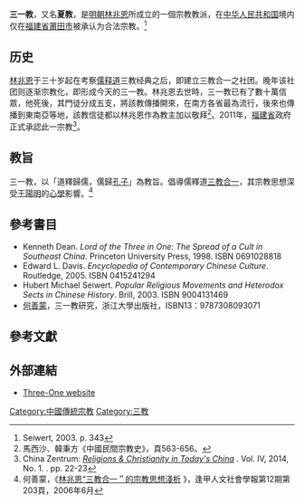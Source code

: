 {{expand|time=2017-03-23T07:37:26+00:00}}
{{中國民間信仰}}
'''三一教'''，又名'''夏教'''，是[[明朝|明朝]][[林兆恩|林兆恩]]所成立的一個宗教教派，在[[中华人民共和国|中华人民共和国]]境内仅在[[福建省|福建省]][[莆田市|莆田市]]被承认为合法宗教。<ref name="Seiwert, 2003. p. 343">Seiwert, 2003. p. 343</ref>

== 历史 ==
[[林兆恩|林兆恩]]于三十岁起在考察[[儒家|儒]][[佛家|释]][[道家|道]]三教经典之后，即建立三教合一之社团。晚年该社团则逐渐宗教化，即形成今天的三一教。林兆恩去世時，三一教已有了數十萬信眾，他死後，其門徒分成五支，將該教傳播開來，在南方各省最為流行，後來也傳播到東南亞等地，該教信徒都以林兆恩作為教主加以敬拜<ref>馬西沙、韓秉方《中國民間宗教史》，頁563-656。</ref>。2011年，[[福建省|福建省]]政府正式承認此一宗教<ref name="RCTC2014">China Zentrum: ''[http://www.china-zentrum.de/fileadmin/redaktion/RCTC_2014-1_Complete_Issue.pdf Religions & Christianity in Today's China] {{Wayback|url=http://www.china-zentrum.de/fileadmin/redaktion/RCTC_2014-1_Complete_Issue.pdf |date=20140502142724 }}''. Vol. IV, 2014, No. 1. {{ISSN|2192-9289}}. pp. 22-23</ref>。

== 教旨 ==
三一教，以「道釋歸儒，儒歸[[孔子|孔子]]」為教旨。倡導儒釋道[[三教合一|三教合一]]，其宗教思想深受[[王陽明|王陽明]]的[[心學|心學]]影響。<ref>何善蒙，《[http://www.cohss.fcu.edu.tw/wSite/publicfile/Attachment/f1378101289625.pdf 林兆恩“三教合一＂的宗教思想淺析] {{Wayback|url=http://www.cohss.fcu.edu.tw/wSite/publicfile/Attachment/f1378101289625.pdf |date=20170323233718 }}》，逢甲人文社會學報第12期第203頁，2006年6月</ref>

== 參考書目 ==
* Kenneth Dean. ''Lord of the Three in One: The Spread of a Cult in Southeast China''. Princeton University Press, 1998. ISBN 0691028818 {{en}}
* Edward L. Davis. ''Encyclopedia of Contemporary Chinese Culture''. Routledge, 2005. ISBN 0415241294 {{en}}
* Hubert Michael Seiwert. ''Popular Religious Movements and Heterodox Sects in Chinese History''. Brill, 2003. ISBN 9004131469 {{en}}
*[[何善蒙|何善蒙]]，三一教研究，浙江大學出版社，ISBN13：9787308093071 {{簡體中文}}

== 參考文獻 ==
{{reflist}}
== 外部連結 ==
* [https://web.archive.org/web/20160808105301/http://www.31jiao.com/ Three-One website]

{{中华人民共和国宗教}}

[[Category:中國傳統宗教|Category:中國傳統宗教]]
[[Category:三教|Category:三教]]